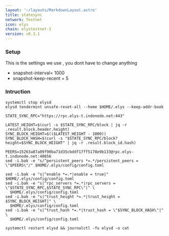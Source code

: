 ```yaml
---
layout: '~/layouts/MarkdownLayout.astro'
title: statesync
network: Testnet
icon: elys
chain: elystestnet-1
version: v0.3.1
---
```

### Setup
This is the settings we use , you dont have to change anything

- snapshot-interval= 1000
- snapshot-keep-recent = 5

### Intruction

```
systemctl stop elysd 
elysd tendermint unsafe-reset-all --home $HOME/.elys --keep-addr-book

STATE_SYNC_RPC="https://rpc.elys-t.indonode.net:443"

LATEST_HEIGHT=$(curl -s $STATE_SYNC_RPC/block | jq -r .result.block.header.height)
SYNC_BLOCK_HEIGHT=$(($LATEST_HEIGHT - 1000))
SYNC_BLOCK_HASH=$(curl -s "$STATE_SYNC_RPC/block?height=$SYNC_BLOCK_HEIGHT" | jq -r .result.block_id.hash)

PEERS=15263a87a09f90ba71d35cbddf17ff5178e9b133@rpc.elys-t.indonode.net:40656 
sed -i.bak -e "s/^persistent_peers *=.*/persistent_peers = \"$PEERS\"/" $HOME/.elys/config/config.toml

sed -i.bak -e "s|^enable *=.*|enable = true|" $HOME/.elys/config/config.toml
sed -i.bak -e "s|^rpc_servers *=.*|rpc_servers = \"$STATE_SYNC_RPC,$STATE_SYNC_RPC\"|" \
  $HOME/.elys/config/config.toml
sed -i.bak -e "s|^trust_height *=.*|trust_height = $SYNC_BLOCK_HEIGHT|" \
  $HOME/.elys/config/config.toml
sed -i.bak -e "s|^trust_hash *=.*|trust_hash = \"$SYNC_BLOCK_HASH\"|" \
  $HOME/.elys/config/config.toml

systemctl restart elysd && journalctl -fu elysd -o cat
```